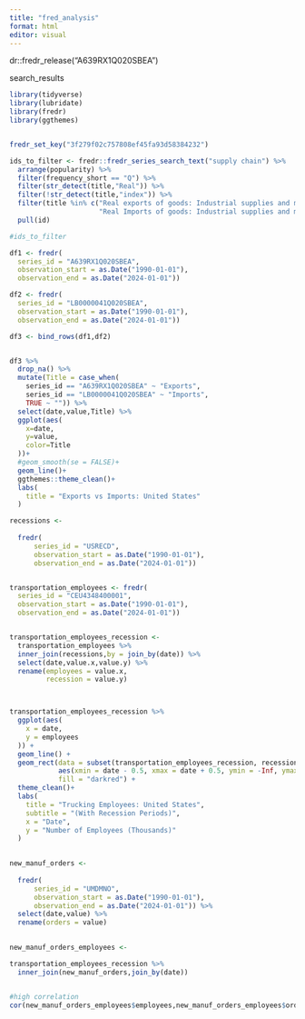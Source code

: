 ```yaml
---
title: "fred_analysis"
format: html
editor: visual
---
```


dr::fredr_release("A639RX1Q020SBEA")

search_results

```r
library(tidyverse)
library(lubridate)
library(fredr)
library(ggthemes)


fredr_set_key("3f279f02c757808ef45fa93d58384232")

ids_to_filter <- fredr::fredr_series_search_text("supply chain") %>% 
  arrange(popularity) %>% 
  filter(frequency_short == "Q") %>% 
  filter(str_detect(title,"Real")) %>% 
  filter(!str_detect(title,"index")) %>% 
  filter(title %in% c("Real exports of goods: Industrial supplies and materials",
                      "Real Imports of goods: Industrial supplies and materials")) %>%
  pull(id) 

#ids_to_filter

df1 <- fredr(
  series_id = "A639RX1Q020SBEA",
  observation_start = as.Date("1990-01-01"),
  observation_end = as.Date("2024-01-01"))

df2 <- fredr(
  series_id = "LB0000041Q020SBEA",
  observation_start = as.Date("1990-01-01"),
  observation_end = as.Date("2024-01-01"))

df3 <- bind_rows(df1,df2)


df3 %>% 
  drop_na() %>% 
  mutate(Title = case_when(
    series_id == "A639RX1Q020SBEA" ~ "Exports",
    series_id == "LB0000041Q020SBEA" ~ "Imports",
    TRUE ~ "")) %>% 
  select(date,value,Title) %>% 
  ggplot(aes(
    x=date,
    y=value,
    color=Title
  ))+
  #geom_smooth(se = FALSE)+
  geom_line()+
  ggthemes::theme_clean()+
  labs(
    title = "Exports vs Imports: United States"
  )

```

```r

recessions <- 
  
  fredr(
      series_id = "USRECD",
      observation_start = as.Date("1990-01-01"),
      observation_end = as.Date("2024-01-01")) 


transportation_employees <- fredr(
  series_id = "CEU4348400001",
  observation_start = as.Date("1990-01-01"),
  observation_end = as.Date("2024-01-01"))


transportation_employees_recession <- 
  transportation_employees %>% 
  inner_join(recessions,by = join_by(date)) %>% 
  select(date,value.x,value.y) %>% 
  rename(employees = value.x,
         recession = value.y)



transportation_employees_recession %>%
  ggplot(aes(
    x = date,
    y = employees
  )) +
  geom_line() +
  geom_rect(data = subset(transportation_employees_recession, recession == 1),
            aes(xmin = date - 0.5, xmax = date + 0.5, ymin = -Inf, ymax = Inf),
            fill = "darkred") +
  theme_clean()+
  labs(
    title = "Trucking Employees: United States",
    subtitle = "(With Recession Periods)",
    x = "Date",
    y = "Number of Employees (Thousands)"
  )
  
```

```r

new_manuf_orders <- 
  
  fredr(
      series_id = "UMDMNO",
      observation_start = as.Date("1990-01-01"),
      observation_end = as.Date("2024-01-01")) %>% 
  select(date,value) %>% 
  rename(orders = value)
  

new_manuf_orders_employees <- 

transportation_employees_recession %>% 
  inner_join(new_manuf_orders,join_by(date)) 


#high correlation
cor(new_manuf_orders_employees$employees,new_manuf_orders_employees$orders)

```
